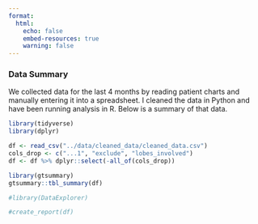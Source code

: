 ```yaml
---
format:
  html:
    echo: false
    embed-resources: true
    warning: false
---
```


### Data Summary 

We collected data for the last 4 months by reading patient charts and manually entering it into a spreadsheet. I cleaned the data in Python and have been running analysis in R. Below is a summary of that data.

```r
library(tidyverse)
library(dplyr)

df <- read_csv("../data/cleaned_data/cleaned_data.csv")
cols_drop <- c("...1", "exclude", "lobes_involved")
df <- df %>% dplyr::select(-all_of(cols_drop))
```

```r
library(gtsummary)
gtsummary::tbl_summary(df)
```


```r
#library(DataExplorer)

#create_report(df)
```